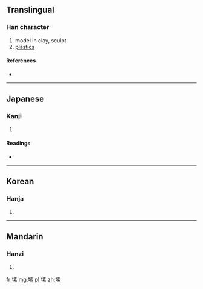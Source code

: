 ==Translingual==

===Han character===
{{Han char|rn=32|rad=土|as=10|sn=13|four=|canj=土手一火 (GQMF)}}

# model in clay, sculpt
# [[plastics]]

====References====
* {{Han ref|kx=0235.090|dkj=05327|dj=0473.020|hdz=10470.020|uh=5850|ud=22608}}

----

==Japanese==

===Kanji===
{{ja-kanji|grade=|rs=土10}}

# {{defn|Japanese|sort=土10}}

====Readings====
* {{ja-readings|on=[[そ]] (so)|kun=[[でく]] (deku)}}

----

==Korean==

===Hanja===
{{ko-hanja|hangeul=소|rv=so|mr=so}}

# {{defn|Korean|sort=土10}}

----

==Mandarin==

===Hanzi===
{{cmn-hanzi|pin=[[sù]] ([[su4]])|wg=su<sup>4</sup>}}

# {{defn|Mandarin|sort=土10}}

[[fr:塐]]
[[mg:塐]]
[[pl:塐]]
[[zh:塐]]